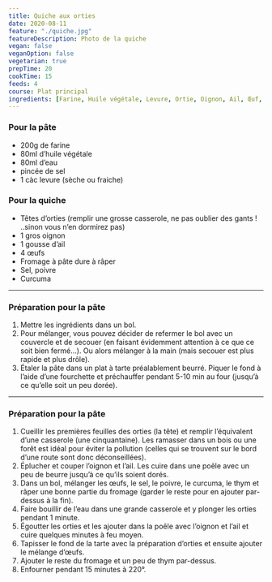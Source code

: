 ```yaml
---
title: Quiche aux orties
date: 2020-08-11
feature: "./quiche.jpg"
featureDescription: Photo de la quiche
vegan: false
veganOption: false
vegetarian: true
prepTime: 20
cookTime: 15
feeds: 4
course: Plat principal
ingredients: [Farine, Huile végétale, Levure, Ortie, Oignon, Ail, Œuf, Fromage, Curcuma]
---
```


<Ingredients>

### Pour la pâte

- 200g de <Link to="/ingredients/farine">farine</Link>
- 80ml  <Link to="/ingredients/huile-vegetale">d’huile végétale</Link>
- 80ml d’eau
- pincée de sel
- 1 càc <Link to="/ingredients/levure">levure</Link> (sèche ou fraiche)

### Pour la quiche

- Têtes d’orties (remplir une grosse casserole, ne pas oublier des gants ! ..sinon vous n’en dormirez pas)
- 1 gros <Link to="/ingredients/oignon">oignon</Link>
- 1 gousse <Link to="/ingredients/ail">d’ail</Link>
- 4 <Link to="/ingredients/oeuf">œufs</Link>
- <Link to="/ingredients/fromage">Fromage</Link> à pâte dure à râper
- Sel, poivre
- <Link to="/ingredients/curcuma">Curcuma</Link>

</Ingredients>

---

### Préparation pour la pâte

1. Mettre les ingrédients dans un bol.
2. Pour mélanger, vous pouvez décider de refermer le bol avec un couvercle et
de secouer (en faisant évidemment attention à ce que ce soit bien
fermé…). Ou alors mélanger à la main (mais secouer est plus rapide et
plus drôle).
3. Étaler la pâte dans un plat à tarte préalablement beurré. Piquer le fond à
l’aide d’une fourchette et préchauffer pendant 5-10 min au four (jusqu’à ce qu’elle soit un peu dorée).

---

### Préparation pour la pâte

1. Cueillir les premières feuilles des orties (la tête) et remplir l’équivalent
d’une casserole (une cinquantaine). Les ramasser dans un bois ou une
forêt est idéal pour éviter la pollution (celles qui se trouvent sur le
bord d’une route sont donc déconseillées).
2. Éplucher et couper l’oignon et l’ail. Les cuire dans une poêle avec un peu de beurre jusqu’à ce qu’ils soient dorés.
3. Dans un bol, mélanger les œufs, le sel, le poivre, le curcuma, le thym et
râper une bonne partie du fromage (garder le reste pour en ajouter
par-dessus à la fin).
4. Faire bouillir de l’eau dans une grande casserole et y plonger les orties pendant 1 minute.
5. Égoutter les orties et les ajouter dans la poêle avec l’oignon et l’ail et cuire quelques minutes à feu moyen.
6. Tapisser le fond de la tarte avec la préparation d’orties et ensuite ajouter le mélange d’œufs.
7. Ajouter le reste du fromage et un peu de thym par-dessus.
8. Enfourner pendant 15 minutes à 220°.
